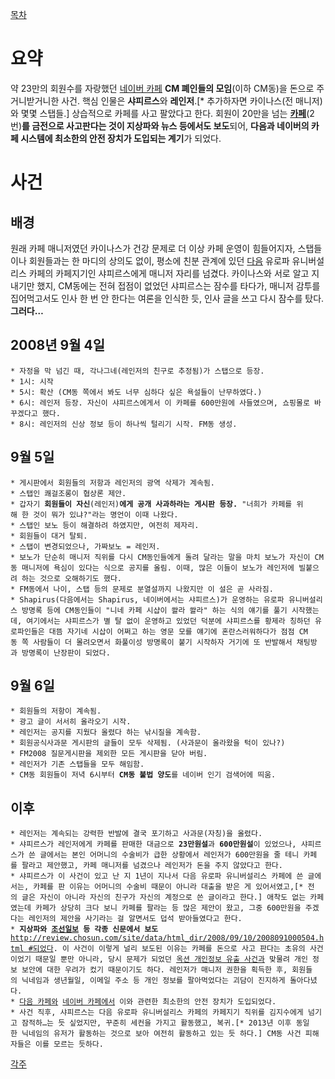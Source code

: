 [[목차]]

= 요약 =
약 23만의 회원수를 자랑했던 [[네이버 카페]] '''CM 폐인들의 모임'''(이하 CM동)을 돈으로 주거니받거니한 사건. 핵심 인물은 '''샤피르스'''와 '''레인저'''.[* 추가하자면 카이나스(전 매니저)와 몇몇 스탭들.] 상습적으로 카페를 사고 팔았다고 한다.
회원이 20만을 넘는 '''[[카페]]'''(2번)'''를 금전으로 사고판다는 것이 지상파와 뉴스 등에서도 보도'''되어, '''다음과 네이버의 카페 시스템에 최소한의 안전 장치가 도입되는 계기'''가 되었다.

= 사건 =
== 배경 ==
원래 카페 매니저였던 카이나스가 건강 문제로 더 이상 카페 운영이 힘들어지자, 스탭들이나 회원들과는 한 마디의 상의도 없이, 평소에 친분 관계에 있던 [[다음]] 유로파 유니버설리스 카페의 카페지기인 샤피르스에게 매니저 자리를 넘겼다. 카이나스와 서로 알고 지내기만 했지, CM동에는 전혀 접점이 없었던 샤피르스는 잠수를 타다가, 매니저 감투를 집어먹고서도 인사 한 번 안 한다는 여론을 인식한 듯, 인사 글을 쓰고 다시 잠수를 탔다.
'''그러다…'''

== 2008년 9월 4일 ==
 * 자정을 막 넘긴 때, 각나그네(레인저의 친구로 추정됨)가 스탭으로 등장.
 * 1시: 시작
 * 5시: 확산 (CM동 쪽에서 봐도 너무 심하다 싶은 욕설들이 난무하였다.) 
 * 6시: 레인저 등장. 자신이 샤피르스에게서 이 카페를 600만원에 사들였으며, 쇼핑몰로 바꾸겠다고 했다.
 * 8시: 레인저의 신상 정보 등이 하나씩 털리기 시작. FM동 생성.

== 9월 5일 ==
 * 게시판에서 회원들의 저항과 레인저의 광역 삭제가 계속됨.
 * 스탭인 쾌걸조롱이 협상론 제안.
 * 갑자기 '''회원들이 자신'''(레인저)'''에게 공개 사과하라는 게시판 등장.''' "너희가 카페를 위해 한 것이 뭐가 있냐?"라는 명언이 이때 나왔다.
 * 스탭인 보노 등이 해결하려 하였지만, 여전히 제자리.
 * 회원들이 대거 탈퇴.
 * 스탭이 변경되었으나, 가짜보노 = 레인저.
 * 보노가 단순히 매니저 직위를 다시 CM동인들에게 돌려 달라는 말을 마치 보노가 자신이 CM동 매니저에 욕심이 있다는 식으로 공지를 올림. 이때, 많은 이들이 보노가 레인저에 빌붙으려 하는 것으로 오해하기도 했다.
 * FM동에서 나이, 스탭 등의 문제로 분열설까지 나왔지만 이 설은 곧 사라짐.
 * Shapirus(다음에서는 Shapirus, 네이버에서는 샤피르스)가 운영하는 유로파 유니버설리스 방명록 등에 CM동인들이 "니네 카페 시샵이 쏼라 쏼라" 하는 식의 얘기를 풀기 시작했는데, 여기에서는 샤피르스가 별 탈 없이 운영하고 있었던 덕분에 샤피르스를 황제라 칭하던 유로파인들은 대뜸 자기네 시삽이 어쩌고 하는 영문 모를 얘기에 혼란스러워하다가 점점 CM동 쪽 사람들이 더 몰려오면서 화풀이성 방명록이 붙기 시작하자 거기에 또 반발해서 채팅방과 방명록이 난장판이 되었다.

== 9월 6일 ==
 * 회원들의 저항이 계속됨.
 * 광고 글이 서서히 올라오기 시작.
 * 레인저는 공지를 지웠다 올렸다 하는 낚시질을 계속함.
 * 회원공식사과문 게시판의 글들이 모두 삭제됨. (사과문이 올라왔을 턱이 있나?)
 * FM2008 질문게시판을 제외한 모든 게시판을 닫아 버림.
 * 레인저가 기존 스탭들을 모두 해임함.
 * CM동 회원들이 저녁 6시부터 '''CM동 불법 양도'''를 네이버 인기 검색어에 띄움.

== 이후 ==
 * 레인저는 계속되는 강력한 반발에 결국 포기하고 사과문(자칭)을 올렸다.
 * 샤피르스가 레인저에게 카페를 판매한 대금으로 '''23만원설'''과 '''600만원설'''이 있었으나, 샤피르스가 쓴 글에서는 본인 어머니의 수술비가 급한 상황에서 레인저가 600만원을 줄 테니 카페를 팔라고 제안했고, 카페 매니저를 넘겼으나 레인저가 돈을 주지 않았다고 한다.
 * 샤피르스가 이 사건이 있고 난 지 1년이 지나서 다음 유로파 유니버설리스 카페에 쓴 글에서는, 카페를 판 이유는 어머니의 수술비 때문이 아니라 대출을 받은 게 있어서였고,[* 전의 글은 자신이 아니라 자신의 친구가 자신의 계정으로 쓴 글이라고 한다.] 애착도 없는 카페였는데 카페가 상당히 크다 보니 카페를 팔라는 등 많은 제안이 왔고, 그중 600만원을 주겠다는 레인저의 제안을 사기라는 걸 알면서도 덥석 받아들였다고 한다.
 * '''지상파와 [[조선일보]] 등 각종 신문에서 보도'''[[http://review.chosun.com/site/data/html_dir/2008/09/10/2008091000504.html #]]되었다. 이 사건이 이렇게 널리 보도된 이유는 카페를 돈으로 사고 판다는 초유의 사건이었기 때문일 뿐만 아니라, 당시 문제가 되었던 [[옥션 개인정보 유출 사건]]과 맞물려 개인 정보 보안에 대한 우려가 컸기 때문이기도 하다. 레인저가 매니저 권한을 획득한 후, 회원들의 닉네임과 생년월일, 이메일 주소 등 개인 정보를 팔아먹었다는 괴담이 진지하게 돌아다녔다.
 * [[다음 카페]]와 [[네이버 카페]]에서 이와 관련한 최소한의 안전 장치가 도입되었다.
 * 사건 직후, 샤피르스는 다음 유로파 유니버설리스 카페의 카페지기 직위를 김지수에게 넘기고 잠적하…는 듯 싶었지만, 꾸준히 세컨을 가지고 활동했고, 복귀.[* 2013년 이후 동일한 닉네임의 유저가 활동하는 것으로 보아 여전히 활동하고 있는 듯 하다.] CM동 사건 피해자들은 이를 모르는 듯하다.

[[각주]]
